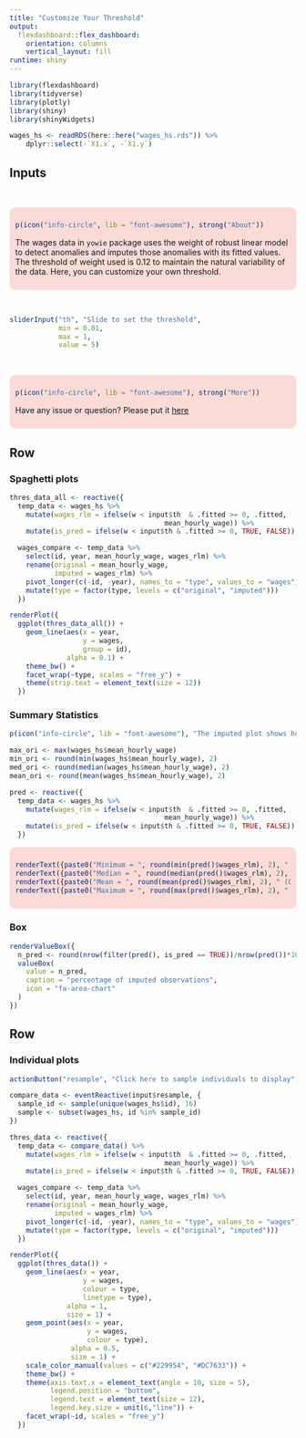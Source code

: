```yaml
---
title: "Customize Your Threshold"
output: 
  flexdashboard::flex_dashboard:
    orientation: columns
    vertical_layout: fill
runtime: shiny
---
```


```r
library(flexdashboard)
library(tidyverse)
library(plotly)
library(shiny)
library(shinyWidgets)
```

```r
wages_hs <- readRDS(here::here("wages_hs.rds")) %>%
    dplyr::select(-`X1.x`, -`X1.y`)
```


Inputs {.sidebar}
-----------------------------------------------------------------------
<br/>

<style>
div.blue { background-color:#FADBD8; border-radius: 10px; padding: 10px;}
</style>
<div class = "blue">

```r
p(icon("info-circle", lib = "font-awesome"), strong("About"))
```

The wages data in `yowie` package uses the weight of robust linear model to detect anomalies and imputes those anomalies with its fitted values. The threshold of weight used is 0.12 to maintain the natural variability of the data. Here, you can customize your own threshold.

</div>


<br/>

```r
sliderInput("th", "Slide to set the threshold",
            min = 0.01,
            max = 1,
            value = 5)
```


<br/>


<style>
div.blue { background-color:#FADBD8; border-radius: 10px; padding: 10px;}
</style>
<div class = "blue">

```r
p(icon("info-circle", lib = "font-awesome"), strong("More"))
```

Have any issue or question? 
Please put it [here](https://github.com/numbats/yowie/issues)

</div>

Row {data-height=300}
-------------------------------------
   
### Spaghetti plots


```r

thres_data_all <- reactive({
  temp_data <- wages_hs %>%
    mutate(wages_rlm = ifelse(w < input$th  & .fitted >= 0, .fitted,
                                      mean_hourly_wage)) %>%
    mutate(is_pred = ifelse(w < input$th & .fitted >= 0, TRUE, FALSE))

  wages_compare <- temp_data %>%
    select(id, year, mean_hourly_wage, wages_rlm) %>%
    rename(original = mean_hourly_wage,
           imputed = wages_rlm) %>%
    pivot_longer(c(-id, -year), names_to = "type", values_to = "wages") %>%
    mutate(type = factor(type, levels = c("original", "imputed")))
  })

renderPlot({
  ggplot(thres_data_all()) +
    geom_line(aes(x = year,
                  y = wages,
                  group = id),
              alpha = 0.1) +
    theme_bw() +
    facet_wrap(~type, scales = "free_y") +
    theme(strip.text = element_text(size = 12))
  })
```   
  

### Summary Statistics

```r
p(icon("info-circle", lib = "font-awesome"), "The imputed plot shows how the data changes after the threshold is customized. You can then compare it with the original plot. The following is the summary statistics of the imputed data.")
```

```r
max_ori <- max(wages_hs$mean_hourly_wage)
min_ori <- round(min(wages_hs$mean_hourly_wage), 2)
med_ori <- round(median(wages_hs$mean_hourly_wage), 2)
mean_ori <- round(mean(wages_hs$mean_hourly_wage), 2)
```


```r
pred <- reactive({
  temp_data <- wages_hs %>%
    mutate(wages_rlm = ifelse(w < input$th  & .fitted >= 0, .fitted,
                                      mean_hourly_wage)) %>%
    mutate(is_pred = ifelse(w < input$th & .fitted >= 0, TRUE, FALSE))
  })
```

<style>
div.blue { background-color:#FADBD8; border-radius: 10px; padding: 10px;}
</style>
<div class = "blue">

```r
renderText({paste0("Minimum = ", round(min(pred()$wages_rlm), 2), " (Original = 0.01)")})
renderText({paste0("Median = ", round(median(pred()$wages_rlm), 2), " (Original = 7.2)")})
renderText({paste0("Mean = ", round(mean(pred()$wages_rlm), 2), " (Original = 11.87)")})
renderText({paste0("Maximum = ", round(max(pred()$wages_rlm), 2), " (Original = 33400)")})
```

</div>


### Box

```r
renderValueBox({
  n_pred <- round(nrow(filter(pred(), is_pred == TRUE))/nrow(pred())*100,2)
  valueBox(
    value = n_pred,
    caption = "percentage of imputed observations",
    icon = "fa-area-chart"
  )
})

```

Row {data-height=650}
-------------------------------------

### Individual plots

```r
actionButton("resample", "Click here to sample individuals to display")
```


```r

compare_data <- eventReactive(input$resample, {
  sample_id <- sample(unique(wages_hs$id), 16)
  sample <- subset(wages_hs, id %in% sample_id)
})

thres_data <- reactive({
  temp_data <- compare_data() %>%
    mutate(wages_rlm = ifelse(w < input$th  & .fitted >= 0, .fitted,
                                      mean_hourly_wage)) %>%
    mutate(is_pred = ifelse(w < input$th & .fitted >= 0, TRUE, FALSE))

  wages_compare <- temp_data %>%
    select(id, year, mean_hourly_wage, wages_rlm) %>%
    rename(original = mean_hourly_wage,
           imputed = wages_rlm) %>%
    pivot_longer(c(-id, -year), names_to = "type", values_to = "wages") %>%
    mutate(type = factor(type, levels = c("original", "imputed")))
  })

renderPlot({
  ggplot(thres_data()) +
    geom_line(aes(x = year,
                  y = wages,
                  colour = type,
                  linetype = type),
              alpha = 1,
              size = 1) +
    geom_point(aes(x = year,
                   y = wages,
                   colour = type),
               alpha = 0.5,
               size = 1) +
    scale_color_manual(values = c("#229954", "#DC7633")) +
    theme_bw() +
    theme(axis.text.x = element_text(angle = 10, size = 5),
          legend.position = "bottom",
          legend.text = element_text(size = 12),
          legend.key.size = unit(6,"line")) +
    facet_wrap(~id, scales = "free_y")
  })

```
